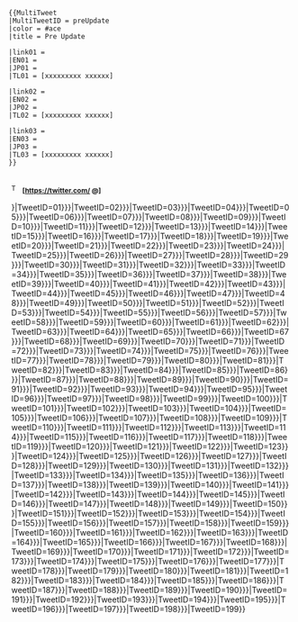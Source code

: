 <noinclude>
<pre>
{{MultiTweet
|MultiTweetID = preUpdate
|color = #ace
|title = Pre Update

|link01 = 
|EN01 = 
|JP01 = 
|TL01 = [xxxxxxxxx xxxxxx]

|link02 = 
|EN02 = 
|JP02 = 
|TL02 = [xxxxxxxxx xxxxxx]

|link03 = 
|EN03 = 
|JP03 = 
|TL03 = [xxxxxxxxx xxxxxx]
}}</pre>
</noinclude><includeonly><div class="kcMultiTweet" style="width:100%; margin:0px 0px 10px 0px; border-radius:10px; background:{{{color|#def}}};">
<div class="kcMultiTweet-Padding" style="padding:5px 5px 1px 5px;">
<div class="kcMultiTweet-Title" style="margin:0px 0px 7px 0px; font-size:12px;">
[[File:Twitter_logo_blue.png|16px]] '''[https://twitter.com/{{{user|KanColle_STAFF}}} @{{{user|KanColle_STAFF}}}]'''
<span style="float:right; font-size:12px; font-weight:bold; margin:0px 10px 0px 0px; color:#00f;">{{{title|}}}</span>
</div>
{{MultiTweet/SingleTweet|link={{{link01|}}}|EN={{{EN01|}}}|JP={{{JP01|}}}|tl={{{TL01|{{{TL|}}}}}}|TweetID={{{MultiTweetID|mt}}}01}}{{MultiTweet/SingleTweet|link={{{link02|}}}|EN={{{EN02|}}}|JP={{{JP02|}}}|tl={{{TL02|{{{TL|}}}}}}|TweetID={{{MultiTweetID|mt}}}02}}{{MultiTweet/SingleTweet|link={{{link03|}}}|EN={{{EN03|}}}|JP={{{JP03|}}}|tl={{{TL03|{{{TL|}}}}}}|TweetID={{{MultiTweetID|mt}}}03}}{{MultiTweet/SingleTweet|link={{{link04|}}}|EN={{{EN04|}}}|JP={{{JP04|}}}|tl={{{TL04|{{{TL|}}}}}}|TweetID={{{MultiTweetID|mt}}}04}}{{MultiTweet/SingleTweet|link={{{link05|}}}|EN={{{EN05|}}}|JP={{{JP05|}}}|tl={{{TL05|{{{TL|}}}}}}|TweetID={{{MultiTweetID|mt}}}05}}{{MultiTweet/SingleTweet|link={{{link06|}}}|EN={{{EN06|}}}|JP={{{JP06|}}}|tl={{{TL06|{{{TL|}}}}}}|TweetID={{{MultiTweetID|mt}}}06}}{{MultiTweet/SingleTweet|link={{{link07|}}}|EN={{{EN07|}}}|JP={{{JP07|}}}|tl={{{TL07|{{{TL|}}}}}}|TweetID={{{MultiTweetID|mt}}}07}}{{MultiTweet/SingleTweet|link={{{link08|}}}|EN={{{EN08|}}}|JP={{{JP08|}}}|tl={{{TL08|{{{TL|}}}}}}|TweetID={{{MultiTweetID|mt}}}08}}{{MultiTweet/SingleTweet|link={{{link09|}}}|EN={{{EN09|}}}|JP={{{JP09|}}}|tl={{{TL09|{{{TL|}}}}}}|TweetID={{{MultiTweetID|mt}}}09}}{{MultiTweet/SingleTweet|link={{{link10|}}}|EN={{{EN10|}}}|JP={{{JP10|}}}|tl={{{TL10|{{{TL|}}}}}}|TweetID={{{MultiTweetID|mt}}}10}}{{MultiTweet/SingleTweet|link={{{link11|}}}|EN={{{EN11|}}}|JP={{{JP11|}}}|tl={{{TL11|{{{TL|}}}}}}|TweetID={{{MultiTweetID|mt}}}11}}{{MultiTweet/SingleTweet|link={{{link12|}}}|EN={{{EN12|}}}|JP={{{JP12|}}}|tl={{{TL12|{{{TL|}}}}}}|TweetID={{{MultiTweetID|mt}}}12}}{{MultiTweet/SingleTweet|link={{{link13|}}}|EN={{{EN13|}}}|JP={{{JP13|}}}|tl={{{TL13|{{{TL|}}}}}}|TweetID={{{MultiTweetID|mt}}}13}}{{MultiTweet/SingleTweet|link={{{link14|}}}|EN={{{EN14|}}}|JP={{{JP14|}}}|tl={{{TL14|{{{TL|}}}}}}|TweetID={{{MultiTweetID|mt}}}14}}{{MultiTweet/SingleTweet|link={{{link15|}}}|EN={{{EN15|}}}|JP={{{JP15|}}}|tl={{{TL15|{{{TL|}}}}}}|TweetID={{{MultiTweetID|mt}}}15}}{{MultiTweet/SingleTweet|link={{{link16|}}}|EN={{{EN16|}}}|JP={{{JP16|}}}|tl={{{TL16|{{{TL|}}}}}}|TweetID={{{MultiTweetID|mt}}}16}}{{MultiTweet/SingleTweet|link={{{link17|}}}|EN={{{EN17|}}}|JP={{{JP17|}}}|tl={{{TL17|{{{TL|}}}}}}|TweetID={{{MultiTweetID|mt}}}17}}{{MultiTweet/SingleTweet|link={{{link18|}}}|EN={{{EN18|}}}|JP={{{JP18|}}}|tl={{{TL18|{{{TL|}}}}}}|TweetID={{{MultiTweetID|mt}}}18}}{{MultiTweet/SingleTweet|link={{{link19|}}}|EN={{{EN19|}}}|JP={{{JP19|}}}|tl={{{TL19|{{{TL|}}}}}}|TweetID={{{MultiTweetID|mt}}}19}}{{MultiTweet/SingleTweet|link={{{link20|}}}|EN={{{EN20|}}}|JP={{{JP20|}}}|tl={{{TL20|{{{TL|}}}}}}|TweetID={{{MultiTweetID|mt}}}20}}{{MultiTweet/SingleTweet|link={{{link21|}}}|EN={{{EN21|}}}|JP={{{JP21|}}}|tl={{{TL21|{{{TL|}}}}}}|TweetID={{{MultiTweetID|mt}}}21}}{{MultiTweet/SingleTweet|link={{{link22|}}}|EN={{{EN22|}}}|JP={{{JP22|}}}|tl={{{TL22|{{{TL|}}}}}}|TweetID={{{MultiTweetID|mt}}}22}}{{MultiTweet/SingleTweet|link={{{link23|}}}|EN={{{EN23|}}}|JP={{{JP23|}}}|tl={{{TL23|{{{TL|}}}}}}|TweetID={{{MultiTweetID|mt}}}23}}{{MultiTweet/SingleTweet|link={{{link24|}}}|EN={{{EN24|}}}|JP={{{JP24|}}}|tl={{{TL24|{{{TL|}}}}}}|TweetID={{{MultiTweetID|mt}}}24}}{{MultiTweet/SingleTweet|link={{{link25|}}}|EN={{{EN25|}}}|JP={{{JP25|}}}|tl={{{TL25|{{{TL|}}}}}}|TweetID={{{MultiTweetID|mt}}}25}}{{MultiTweet/SingleTweet|link={{{link26|}}}|EN={{{EN26|}}}|JP={{{JP26|}}}|tl={{{TL26|{{{TL|}}}}}}|TweetID={{{MultiTweetID|mt}}}26}}{{MultiTweet/SingleTweet|link={{{link27|}}}|EN={{{EN27|}}}|JP={{{JP27|}}}|tl={{{TL27|{{{TL|}}}}}}|TweetID={{{MultiTweetID|mt}}}27}}{{MultiTweet/SingleTweet|link={{{link28|}}}|EN={{{EN28|}}}|JP={{{JP28|}}}|tl={{{TL28|{{{TL|}}}}}}|TweetID={{{MultiTweetID|mt}}}28}}{{MultiTweet/SingleTweet|link={{{link29|}}}|EN={{{EN29|}}}|JP={{{JP29|}}}|tl={{{TL29|{{{TL|}}}}}}|TweetID={{{MultiTweetID|mt}}}29}}{{MultiTweet/SingleTweet|link={{{link30|}}}|EN={{{EN30|}}}|JP={{{JP30|}}}|tl={{{TL30|{{{TL|}}}}}}|TweetID={{{MultiTweetID|mt}}}30}}{{MultiTweet/SingleTweet|link={{{link31|}}}|EN={{{EN31|}}}|JP={{{JP31|}}}|tl={{{TL31|{{{TL|}}}}}}|TweetID={{{MultiTweetID|mt}}}31}}{{MultiTweet/SingleTweet|link={{{link32|}}}|EN={{{EN32|}}}|JP={{{JP32|}}}|tl={{{TL32|{{{TL|}}}}}}|TweetID={{{MultiTweetID|mt}}}32}}{{MultiTweet/SingleTweet|link={{{link33|}}}|EN={{{EN33|}}}|JP={{{JP33|}}}|tl={{{TL33|{{{TL|}}}}}}|TweetID={{{MultiTweetID|mt}}}33}}{{MultiTweet/SingleTweet|link={{{link34|}}}|EN={{{EN34|}}}|JP={{{JP34|}}}|tl={{{TL34|{{{TL|}}}}}}|TweetID={{{MultiTweetID|mt}}}34}}{{MultiTweet/SingleTweet|link={{{link35|}}}|EN={{{EN35|}}}|JP={{{JP35|}}}|tl={{{TL35|{{{TL|}}}}}}|TweetID={{{MultiTweetID|mt}}}35}}{{MultiTweet/SingleTweet|link={{{link36|}}}|EN={{{EN36|}}}|JP={{{JP36|}}}|tl={{{TL36|{{{TL|}}}}}}|TweetID={{{MultiTweetID|mt}}}36}}{{MultiTweet/SingleTweet|link={{{link37|}}}|EN={{{EN37|}}}|JP={{{JP37|}}}|tl={{{TL37|{{{TL|}}}}}}|TweetID={{{MultiTweetID|mt}}}37}}{{MultiTweet/SingleTweet|link={{{link38|}}}|EN={{{EN38|}}}|JP={{{JP38|}}}|tl={{{TL38|{{{TL|}}}}}}|TweetID={{{MultiTweetID|mt}}}38}}{{MultiTweet/SingleTweet|link={{{link39|}}}|EN={{{EN39|}}}|JP={{{JP39|}}}|tl={{{TL39|{{{TL|}}}}}}|TweetID={{{MultiTweetID|mt}}}39}}{{MultiTweet/SingleTweet|link={{{link40|}}}|EN={{{EN40|}}}|JP={{{JP40|}}}|tl={{{TL40|{{{TL|}}}}}}|TweetID={{{MultiTweetID|mt}}}40}}{{MultiTweet/SingleTweet|link={{{link41|}}}|EN={{{EN41|}}}|JP={{{JP41|}}}|tl={{{TL41|{{{TL|}}}}}}|TweetID={{{MultiTweetID|mt}}}41}}{{MultiTweet/SingleTweet|link={{{link42|}}}|EN={{{EN42|}}}|JP={{{JP42|}}}|tl={{{TL42|{{{TL|}}}}}}|TweetID={{{MultiTweetID|mt}}}42}}{{MultiTweet/SingleTweet|link={{{link43|}}}|EN={{{EN43|}}}|JP={{{JP43|}}}|tl={{{TL43|{{{TL|}}}}}}|TweetID={{{MultiTweetID|mt}}}43}}{{MultiTweet/SingleTweet|link={{{link44|}}}|EN={{{EN44|}}}|JP={{{JP44|}}}|tl={{{TL44|{{{TL|}}}}}}|TweetID={{{MultiTweetID|mt}}}44}}{{MultiTweet/SingleTweet|link={{{link45|}}}|EN={{{EN45|}}}|JP={{{JP45|}}}|tl={{{TL45|{{{TL|}}}}}}|TweetID={{{MultiTweetID|mt}}}45}}{{MultiTweet/SingleTweet|link={{{link46|}}}|EN={{{EN46|}}}|JP={{{JP46|}}}|tl={{{TL46|{{{TL|}}}}}}|TweetID={{{MultiTweetID|mt}}}46}}{{MultiTweet/SingleTweet|link={{{link47|}}}|EN={{{EN47|}}}|JP={{{JP47|}}}|tl={{{TL47|{{{TL|}}}}}}|TweetID={{{MultiTweetID|mt}}}47}}{{MultiTweet/SingleTweet|link={{{link48|}}}|EN={{{EN48|}}}|JP={{{JP48|}}}|tl={{{TL48|{{{TL|}}}}}}|TweetID={{{MultiTweetID|mt}}}48}}{{MultiTweet/SingleTweet|link={{{link49|}}}|EN={{{EN49|}}}|JP={{{JP49|}}}|tl={{{TL49|{{{TL|}}}}}}|TweetID={{{MultiTweetID|mt}}}49}}{{MultiTweet/SingleTweet|link={{{link50|}}}|EN={{{EN50|}}}|JP={{{JP50|}}}|tl={{{TL50|{{{TL|}}}}}}|TweetID={{{MultiTweetID|mt}}}50}}{{MultiTweet/SingleTweet|link={{{link51|}}}|EN={{{EN51|}}}|JP={{{JP51|}}}|tl={{{TL51|{{{TL|}}}}}}|TweetID={{{MultiTweetID|mt}}}51}}{{MultiTweet/SingleTweet|link={{{link52|}}}|EN={{{EN52|}}}|JP={{{JP52|}}}|tl={{{TL52|{{{TL|}}}}}}|TweetID={{{MultiTweetID|mt}}}52}}{{MultiTweet/SingleTweet|link={{{link53|}}}|EN={{{EN53|}}}|JP={{{JP53|}}}|tl={{{TL53|{{{TL|}}}}}}|TweetID={{{MultiTweetID|mt}}}53}}{{MultiTweet/SingleTweet|link={{{link54|}}}|EN={{{EN54|}}}|JP={{{JP54|}}}|tl={{{TL54|{{{TL|}}}}}}|TweetID={{{MultiTweetID|mt}}}54}}{{MultiTweet/SingleTweet|link={{{link55|}}}|EN={{{EN55|}}}|JP={{{JP55|}}}|tl={{{TL55|{{{TL|}}}}}}|TweetID={{{MultiTweetID|mt}}}55}}{{MultiTweet/SingleTweet|link={{{link56|}}}|EN={{{EN56|}}}|JP={{{JP56|}}}|tl={{{TL56|{{{TL|}}}}}}|TweetID={{{MultiTweetID|mt}}}56}}{{MultiTweet/SingleTweet|link={{{link57|}}}|EN={{{EN57|}}}|JP={{{JP57|}}}|tl={{{TL57|{{{TL|}}}}}}|TweetID={{{MultiTweetID|mt}}}57}}{{MultiTweet/SingleTweet|link={{{link58|}}}|EN={{{EN58|}}}|JP={{{JP58|}}}|tl={{{TL58|{{{TL|}}}}}}|TweetID={{{MultiTweetID|mt}}}58}}{{MultiTweet/SingleTweet|link={{{link59|}}}|EN={{{EN59|}}}|JP={{{JP59|}}}|tl={{{TL59|{{{TL|}}}}}}|TweetID={{{MultiTweetID|mt}}}59}}{{MultiTweet/SingleTweet|link={{{link60|}}}|EN={{{EN60|}}}|JP={{{JP60|}}}|tl={{{TL60|{{{TL|}}}}}}|TweetID={{{MultiTweetID|mt}}}60}}{{MultiTweet/SingleTweet|link={{{link61|}}}|EN={{{EN61|}}}|JP={{{JP61|}}}|tl={{{TL61|{{{TL|}}}}}}|TweetID={{{MultiTweetID|mt}}}61}}{{MultiTweet/SingleTweet|link={{{link62|}}}|EN={{{EN62|}}}|JP={{{JP62|}}}|tl={{{TL62|{{{TL|}}}}}}|TweetID={{{MultiTweetID|mt}}}62}}{{MultiTweet/SingleTweet|link={{{link63|}}}|EN={{{EN63|}}}|JP={{{JP63|}}}|tl={{{TL63|{{{TL|}}}}}}|TweetID={{{MultiTweetID|mt}}}63}}{{MultiTweet/SingleTweet|link={{{link64|}}}|EN={{{EN64|}}}|JP={{{JP64|}}}|tl={{{TL64|{{{TL|}}}}}}|TweetID={{{MultiTweetID|mt}}}64}}{{MultiTweet/SingleTweet|link={{{link65|}}}|EN={{{EN65|}}}|JP={{{JP65|}}}|tl={{{TL65|{{{TL|}}}}}}|TweetID={{{MultiTweetID|mt}}}65}}{{MultiTweet/SingleTweet|link={{{link66|}}}|EN={{{EN66|}}}|JP={{{JP66|}}}|tl={{{TL66|{{{TL|}}}}}}|TweetID={{{MultiTweetID|mt}}}66}}{{MultiTweet/SingleTweet|link={{{link67|}}}|EN={{{EN67|}}}|JP={{{JP67|}}}|tl={{{TL67|{{{TL|}}}}}}|TweetID={{{MultiTweetID|mt}}}67}}{{MultiTweet/SingleTweet|link={{{link68|}}}|EN={{{EN68|}}}|JP={{{JP68|}}}|tl={{{TL68|{{{TL|}}}}}}|TweetID={{{MultiTweetID|mt}}}68}}{{MultiTweet/SingleTweet|link={{{link69|}}}|EN={{{EN69|}}}|JP={{{JP69|}}}|tl={{{TL69|{{{TL|}}}}}}|TweetID={{{MultiTweetID|mt}}}69}}{{MultiTweet/SingleTweet|link={{{link70|}}}|EN={{{EN70|}}}|JP={{{JP70|}}}|tl={{{TL70|{{{TL|}}}}}}|TweetID={{{MultiTweetID|mt}}}70}}{{MultiTweet/SingleTweet|link={{{link71|}}}|EN={{{EN71|}}}|JP={{{JP71|}}}|tl={{{TL71|{{{TL|}}}}}}|TweetID={{{MultiTweetID|mt}}}71}}{{MultiTweet/SingleTweet|link={{{link72|}}}|EN={{{EN72|}}}|JP={{{JP72|}}}|tl={{{TL72|{{{TL|}}}}}}|TweetID={{{MultiTweetID|mt}}}72}}{{MultiTweet/SingleTweet|link={{{link73|}}}|EN={{{EN73|}}}|JP={{{JP73|}}}|tl={{{TL73|{{{TL|}}}}}}|TweetID={{{MultiTweetID|mt}}}73}}{{MultiTweet/SingleTweet|link={{{link74|}}}|EN={{{EN74|}}}|JP={{{JP74|}}}|tl={{{TL74|{{{TL|}}}}}}|TweetID={{{MultiTweetID|mt}}}74}}{{MultiTweet/SingleTweet|link={{{link75|}}}|EN={{{EN75|}}}|JP={{{JP75|}}}|tl={{{TL75|{{{TL|}}}}}}|TweetID={{{MultiTweetID|mt}}}75}}{{MultiTweet/SingleTweet|link={{{link76|}}}|EN={{{EN76|}}}|JP={{{JP76|}}}|tl={{{TL76|{{{TL|}}}}}}|TweetID={{{MultiTweetID|mt}}}76}}{{MultiTweet/SingleTweet|link={{{link77|}}}|EN={{{EN77|}}}|JP={{{JP77|}}}|tl={{{TL77|{{{TL|}}}}}}|TweetID={{{MultiTweetID|mt}}}77}}{{MultiTweet/SingleTweet|link={{{link78|}}}|EN={{{EN78|}}}|JP={{{JP78|}}}|tl={{{TL78|{{{TL|}}}}}}|TweetID={{{MultiTweetID|mt}}}78}}{{MultiTweet/SingleTweet|link={{{link79|}}}|EN={{{EN79|}}}|JP={{{JP79|}}}|tl={{{TL79|{{{TL|}}}}}}|TweetID={{{MultiTweetID|mt}}}79}}{{MultiTweet/SingleTweet|link={{{link80|}}}|EN={{{EN80|}}}|JP={{{JP80|}}}|tl={{{TL80|{{{TL|}}}}}}|TweetID={{{MultiTweetID|mt}}}80}}{{MultiTweet/SingleTweet|link={{{link81|}}}|EN={{{EN81|}}}|JP={{{JP81|}}}|tl={{{TL81|{{{TL|}}}}}}|TweetID={{{MultiTweetID|mt}}}81}}{{MultiTweet/SingleTweet|link={{{link82|}}}|EN={{{EN82|}}}|JP={{{JP82|}}}|tl={{{TL82|{{{TL|}}}}}}|TweetID={{{MultiTweetID|mt}}}82}}{{MultiTweet/SingleTweet|link={{{link83|}}}|EN={{{EN83|}}}|JP={{{JP83|}}}|tl={{{TL83|{{{TL|}}}}}}|TweetID={{{MultiTweetID|mt}}}83}}{{MultiTweet/SingleTweet|link={{{link84|}}}|EN={{{EN84|}}}|JP={{{JP84|}}}|tl={{{TL84|{{{TL|}}}}}}|TweetID={{{MultiTweetID|mt}}}84}}{{MultiTweet/SingleTweet|link={{{link85|}}}|EN={{{EN85|}}}|JP={{{JP85|}}}|tl={{{TL85|{{{TL|}}}}}}|TweetID={{{MultiTweetID|mt}}}85}}{{MultiTweet/SingleTweet|link={{{link86|}}}|EN={{{EN86|}}}|JP={{{JP86|}}}|tl={{{TL86|{{{TL|}}}}}}|TweetID={{{MultiTweetID|mt}}}86}}{{MultiTweet/SingleTweet|link={{{link87|}}}|EN={{{EN87|}}}|JP={{{JP87|}}}|tl={{{TL87|{{{TL|}}}}}}|TweetID={{{MultiTweetID|mt}}}87}}{{MultiTweet/SingleTweet|link={{{link88|}}}|EN={{{EN88|}}}|JP={{{JP88|}}}|tl={{{TL88|{{{TL|}}}}}}|TweetID={{{MultiTweetID|mt}}}88}}{{MultiTweet/SingleTweet|link={{{link89|}}}|EN={{{EN89|}}}|JP={{{JP89|}}}|tl={{{TL89|{{{TL|}}}}}}|TweetID={{{MultiTweetID|mt}}}89}}{{MultiTweet/SingleTweet|link={{{link90|}}}|EN={{{EN90|}}}|JP={{{JP90|}}}|tl={{{TL90|{{{TL|}}}}}}|TweetID={{{MultiTweetID|mt}}}90}}{{MultiTweet/SingleTweet|link={{{link91|}}}|EN={{{EN91|}}}|JP={{{JP91|}}}|tl={{{TL91|{{{TL|}}}}}}|TweetID={{{MultiTweetID|mt}}}91}}{{MultiTweet/SingleTweet|link={{{link92|}}}|EN={{{EN92|}}}|JP={{{JP92|}}}|tl={{{TL92|{{{TL|}}}}}}|TweetID={{{MultiTweetID|mt}}}92}}{{MultiTweet/SingleTweet|link={{{link93|}}}|EN={{{EN93|}}}|JP={{{JP93|}}}|tl={{{TL93|{{{TL|}}}}}}|TweetID={{{MultiTweetID|mt}}}93}}{{MultiTweet/SingleTweet|link={{{link94|}}}|EN={{{EN94|}}}|JP={{{JP94|}}}|tl={{{TL94|{{{TL|}}}}}}|TweetID={{{MultiTweetID|mt}}}94}}{{MultiTweet/SingleTweet|link={{{link95|}}}|EN={{{EN95|}}}|JP={{{JP95|}}}|tl={{{TL95|{{{TL|}}}}}}|TweetID={{{MultiTweetID|mt}}}95}}{{MultiTweet/SingleTweet|link={{{link96|}}}|EN={{{EN96|}}}|JP={{{JP96|}}}|tl={{{TL96|{{{TL|}}}}}}|TweetID={{{MultiTweetID|mt}}}96}}{{MultiTweet/SingleTweet|link={{{link97|}}}|EN={{{EN97|}}}|JP={{{JP97|}}}|tl={{{TL97|{{{TL|}}}}}}|TweetID={{{MultiTweetID|mt}}}97}}{{MultiTweet/SingleTweet|link={{{link98|}}}|EN={{{EN98|}}}|JP={{{JP98|}}}|tl={{{TL98|{{{TL|}}}}}}|TweetID={{{MultiTweetID|mt}}}98}}{{MultiTweet/SingleTweet|link={{{link99|}}}|EN={{{EN99|}}}|JP={{{JP99|}}}|tl={{{TL99|{{{TL|}}}}}}|TweetID={{{MultiTweetID|mt}}}99}}{{MultiTweet/SingleTweet|link={{{link100|}}}|EN={{{EN100|}}}|JP={{{JP100|}}}|tl={{{TL100|{{{TL|}}}}}}|TweetID={{{MultiTweetID|mt}}}100}}{{MultiTweet/SingleTweet|link={{{link101|}}}|EN={{{EN101|}}}|JP={{{JP101|}}}|tl={{{TL101|{{{TL|}}}}}}|TweetID={{{MultiTweetID|mt}}}101}}{{MultiTweet/SingleTweet|link={{{link102|}}}|EN={{{EN102|}}}|JP={{{JP102|}}}|tl={{{TL102|{{{TL|}}}}}}|TweetID={{{MultiTweetID|mt}}}102}}{{MultiTweet/SingleTweet|link={{{link103|}}}|EN={{{EN103|}}}|JP={{{JP103|}}}|tl={{{TL103|{{{TL|}}}}}}|TweetID={{{MultiTweetID|mt}}}103}}{{MultiTweet/SingleTweet|link={{{link104|}}}|EN={{{EN104|}}}|JP={{{JP104|}}}|tl={{{TL104|{{{TL|}}}}}}|TweetID={{{MultiTweetID|mt}}}104}}{{MultiTweet/SingleTweet|link={{{link105|}}}|EN={{{EN105|}}}|JP={{{JP105|}}}|tl={{{TL105|{{{TL|}}}}}}|TweetID={{{MultiTweetID|mt}}}105}}{{MultiTweet/SingleTweet|link={{{link106|}}}|EN={{{EN106|}}}|JP={{{JP106|}}}|tl={{{TL106|{{{TL|}}}}}}|TweetID={{{MultiTweetID|mt}}}106}}{{MultiTweet/SingleTweet|link={{{link107|}}}|EN={{{EN107|}}}|JP={{{JP107|}}}|tl={{{TL107|{{{TL|}}}}}}|TweetID={{{MultiTweetID|mt}}}107}}{{MultiTweet/SingleTweet|link={{{link108|}}}|EN={{{EN108|}}}|JP={{{JP108|}}}|tl={{{TL108|{{{TL|}}}}}}|TweetID={{{MultiTweetID|mt}}}108}}{{MultiTweet/SingleTweet|link={{{link109|}}}|EN={{{EN109|}}}|JP={{{JP109|}}}|tl={{{TL109|{{{TL|}}}}}}|TweetID={{{MultiTweetID|mt}}}109}}{{MultiTweet/SingleTweet|link={{{link110|}}}|EN={{{EN110|}}}|JP={{{JP110|}}}|tl={{{TL110|{{{TL|}}}}}}|TweetID={{{MultiTweetID|mt}}}110}}{{MultiTweet/SingleTweet|link={{{link111|}}}|EN={{{EN111|}}}|JP={{{JP111|}}}|tl={{{TL111|{{{TL|}}}}}}|TweetID={{{MultiTweetID|mt}}}111}}{{MultiTweet/SingleTweet|link={{{link112|}}}|EN={{{EN112|}}}|JP={{{JP112|}}}|tl={{{TL112|{{{TL|}}}}}}|TweetID={{{MultiTweetID|mt}}}112}}{{MultiTweet/SingleTweet|link={{{link113|}}}|EN={{{EN113|}}}|JP={{{JP113|}}}|tl={{{TL113|{{{TL|}}}}}}|TweetID={{{MultiTweetID|mt}}}113}}{{MultiTweet/SingleTweet|link={{{link114|}}}|EN={{{EN114|}}}|JP={{{JP114|}}}|tl={{{TL114|{{{TL|}}}}}}|TweetID={{{MultiTweetID|mt}}}114}}{{MultiTweet/SingleTweet|link={{{link115|}}}|EN={{{EN115|}}}|JP={{{JP115|}}}|tl={{{TL115|{{{TL|}}}}}}|TweetID={{{MultiTweetID|mt}}}115}}{{MultiTweet/SingleTweet|link={{{link116|}}}|EN={{{EN116|}}}|JP={{{JP116|}}}|tl={{{TL116|{{{TL|}}}}}}|TweetID={{{MultiTweetID|mt}}}116}}{{MultiTweet/SingleTweet|link={{{link117|}}}|EN={{{EN117|}}}|JP={{{JP117|}}}|tl={{{TL117|{{{TL|}}}}}}|TweetID={{{MultiTweetID|mt}}}117}}{{MultiTweet/SingleTweet|link={{{link118|}}}|EN={{{EN118|}}}|JP={{{JP118|}}}|tl={{{TL118|{{{TL|}}}}}}|TweetID={{{MultiTweetID|mt}}}118}}{{MultiTweet/SingleTweet|link={{{link119|}}}|EN={{{EN119|}}}|JP={{{JP119|}}}|tl={{{TL119|{{{TL|}}}}}}|TweetID={{{MultiTweetID|mt}}}119}}{{MultiTweet/SingleTweet|link={{{link120|}}}|EN={{{EN120|}}}|JP={{{JP120|}}}|tl={{{TL120|{{{TL|}}}}}}|TweetID={{{MultiTweetID|mt}}}120}}{{MultiTweet/SingleTweet|link={{{link121|}}}|EN={{{EN121|}}}|JP={{{JP121|}}}|tl={{{TL121|{{{TL|}}}}}}|TweetID={{{MultiTweetID|mt}}}121}}{{MultiTweet/SingleTweet|link={{{link122|}}}|EN={{{EN122|}}}|JP={{{JP122|}}}|tl={{{TL122|{{{TL|}}}}}}|TweetID={{{MultiTweetID|mt}}}122}}{{MultiTweet/SingleTweet|link={{{link123|}}}|EN={{{EN123|}}}|JP={{{JP123|}}}|tl={{{TL123|{{{TL|}}}}}}|TweetID={{{MultiTweetID|mt}}}123}}{{MultiTweet/SingleTweet|link={{{link124|}}}|EN={{{EN124|}}}|JP={{{JP124|}}}|tl={{{TL124|{{{TL|}}}}}}|TweetID={{{MultiTweetID|mt}}}124}}{{MultiTweet/SingleTweet|link={{{link125|}}}|EN={{{EN125|}}}|JP={{{JP125|}}}|tl={{{TL125|{{{TL|}}}}}}|TweetID={{{MultiTweetID|mt}}}125}}{{MultiTweet/SingleTweet|link={{{link126|}}}|EN={{{EN126|}}}|JP={{{JP126|}}}|tl={{{TL126|{{{TL|}}}}}}|TweetID={{{MultiTweetID|mt}}}126}}{{MultiTweet/SingleTweet|link={{{link127|}}}|EN={{{EN127|}}}|JP={{{JP127|}}}|tl={{{TL127|{{{TL|}}}}}}|TweetID={{{MultiTweetID|mt}}}127}}{{MultiTweet/SingleTweet|link={{{link128|}}}|EN={{{EN128|}}}|JP={{{JP128|}}}|tl={{{TL128|{{{TL|}}}}}}|TweetID={{{MultiTweetID|mt}}}128}}{{MultiTweet/SingleTweet|link={{{link129|}}}|EN={{{EN129|}}}|JP={{{JP129|}}}|tl={{{TL129|{{{TL|}}}}}}|TweetID={{{MultiTweetID|mt}}}129}}{{MultiTweet/SingleTweet|link={{{link130|}}}|EN={{{EN130|}}}|JP={{{JP130|}}}|tl={{{TL130|{{{TL|}}}}}}|TweetID={{{MultiTweetID|mt}}}130}}{{MultiTweet/SingleTweet|link={{{link131|}}}|EN={{{EN131|}}}|JP={{{JP131|}}}|tl={{{TL131|{{{TL|}}}}}}|TweetID={{{MultiTweetID|mt}}}131}}{{MultiTweet/SingleTweet|link={{{link132|}}}|EN={{{EN132|}}}|JP={{{JP132|}}}|tl={{{TL132|{{{TL|}}}}}}|TweetID={{{MultiTweetID|mt}}}132}}{{MultiTweet/SingleTweet|link={{{link133|}}}|EN={{{EN133|}}}|JP={{{JP133|}}}|tl={{{TL133|{{{TL|}}}}}}|TweetID={{{MultiTweetID|mt}}}133}}{{MultiTweet/SingleTweet|link={{{link134|}}}|EN={{{EN134|}}}|JP={{{JP134|}}}|tl={{{TL134|{{{TL|}}}}}}|TweetID={{{MultiTweetID|mt}}}134}}{{MultiTweet/SingleTweet|link={{{link135|}}}|EN={{{EN135|}}}|JP={{{JP135|}}}|tl={{{TL135|{{{TL|}}}}}}|TweetID={{{MultiTweetID|mt}}}135}}{{MultiTweet/SingleTweet|link={{{link136|}}}|EN={{{EN136|}}}|JP={{{JP136|}}}|tl={{{TL136|{{{TL|}}}}}}|TweetID={{{MultiTweetID|mt}}}136}}{{MultiTweet/SingleTweet|link={{{link137|}}}|EN={{{EN137|}}}|JP={{{JP137|}}}|tl={{{TL137|{{{TL|}}}}}}|TweetID={{{MultiTweetID|mt}}}137}}{{MultiTweet/SingleTweet|link={{{link138|}}}|EN={{{EN138|}}}|JP={{{JP138|}}}|tl={{{TL138|{{{TL|}}}}}}|TweetID={{{MultiTweetID|mt}}}138}}{{MultiTweet/SingleTweet|link={{{link139|}}}|EN={{{EN139|}}}|JP={{{JP139|}}}|tl={{{TL139|{{{TL|}}}}}}|TweetID={{{MultiTweetID|mt}}}139}}{{MultiTweet/SingleTweet|link={{{link140|}}}|EN={{{EN140|}}}|JP={{{JP140|}}}|tl={{{TL140|{{{TL|}}}}}}|TweetID={{{MultiTweetID|mt}}}140}}{{MultiTweet/SingleTweet|link={{{link141|}}}|EN={{{EN141|}}}|JP={{{JP141|}}}|tl={{{TL141|{{{TL|}}}}}}|TweetID={{{MultiTweetID|mt}}}141}}{{MultiTweet/SingleTweet|link={{{link142|}}}|EN={{{EN142|}}}|JP={{{JP142|}}}|tl={{{TL142|{{{TL|}}}}}}|TweetID={{{MultiTweetID|mt}}}142}}{{MultiTweet/SingleTweet|link={{{link143|}}}|EN={{{EN143|}}}|JP={{{JP143|}}}|tl={{{TL143|{{{TL|}}}}}}|TweetID={{{MultiTweetID|mt}}}143}}{{MultiTweet/SingleTweet|link={{{link144|}}}|EN={{{EN144|}}}|JP={{{JP144|}}}|tl={{{TL144|{{{TL|}}}}}}|TweetID={{{MultiTweetID|mt}}}144}}{{MultiTweet/SingleTweet|link={{{link145|}}}|EN={{{EN145|}}}|JP={{{JP145|}}}|tl={{{TL145|{{{TL|}}}}}}|TweetID={{{MultiTweetID|mt}}}145}}{{MultiTweet/SingleTweet|link={{{link146|}}}|EN={{{EN146|}}}|JP={{{JP146|}}}|tl={{{TL146|{{{TL|}}}}}}|TweetID={{{MultiTweetID|mt}}}146}}{{MultiTweet/SingleTweet|link={{{link147|}}}|EN={{{EN147|}}}|JP={{{JP147|}}}|tl={{{TL147|{{{TL|}}}}}}|TweetID={{{MultiTweetID|mt}}}147}}{{MultiTweet/SingleTweet|link={{{link148|}}}|EN={{{EN148|}}}|JP={{{JP148|}}}|tl={{{TL148|{{{TL|}}}}}}|TweetID={{{MultiTweetID|mt}}}148}}{{MultiTweet/SingleTweet|link={{{link149|}}}|EN={{{EN149|}}}|JP={{{JP149|}}}|tl={{{TL149|{{{TL|}}}}}}|TweetID={{{MultiTweetID|mt}}}149}}{{MultiTweet/SingleTweet|link={{{link150|}}}|EN={{{EN150|}}}|JP={{{JP150|}}}|tl={{{TL150|{{{TL|}}}}}}|TweetID={{{MultiTweetID|mt}}}150}}{{MultiTweet/SingleTweet|link={{{link151|}}}|EN={{{EN151|}}}|JP={{{JP151|}}}|tl={{{TL151|{{{TL|}}}}}}|TweetID={{{MultiTweetID|mt}}}151}}{{MultiTweet/SingleTweet|link={{{link152|}}}|EN={{{EN152|}}}|JP={{{JP152|}}}|tl={{{TL152|{{{TL|}}}}}}|TweetID={{{MultiTweetID|mt}}}152}}{{MultiTweet/SingleTweet|link={{{link153|}}}|EN={{{EN153|}}}|JP={{{JP153|}}}|tl={{{TL153|{{{TL|}}}}}}|TweetID={{{MultiTweetID|mt}}}153}}{{MultiTweet/SingleTweet|link={{{link154|}}}|EN={{{EN154|}}}|JP={{{JP154|}}}|tl={{{TL154|{{{TL|}}}}}}|TweetID={{{MultiTweetID|mt}}}154}}{{MultiTweet/SingleTweet|link={{{link155|}}}|EN={{{EN155|}}}|JP={{{JP155|}}}|tl={{{TL155|{{{TL|}}}}}}|TweetID={{{MultiTweetID|mt}}}155}}{{MultiTweet/SingleTweet|link={{{link156|}}}|EN={{{EN156|}}}|JP={{{JP156|}}}|tl={{{TL156|{{{TL|}}}}}}|TweetID={{{MultiTweetID|mt}}}156}}{{MultiTweet/SingleTweet|link={{{link157|}}}|EN={{{EN157|}}}|JP={{{JP157|}}}|tl={{{TL157|{{{TL|}}}}}}|TweetID={{{MultiTweetID|mt}}}157}}{{MultiTweet/SingleTweet|link={{{link158|}}}|EN={{{EN158|}}}|JP={{{JP158|}}}|tl={{{TL158|{{{TL|}}}}}}|TweetID={{{MultiTweetID|mt}}}158}}{{MultiTweet/SingleTweet|link={{{link159|}}}|EN={{{EN159|}}}|JP={{{JP159|}}}|tl={{{TL159|{{{TL|}}}}}}|TweetID={{{MultiTweetID|mt}}}159}}{{MultiTweet/SingleTweet|link={{{link160|}}}|EN={{{EN160|}}}|JP={{{JP160|}}}|tl={{{TL160|{{{TL|}}}}}}|TweetID={{{MultiTweetID|mt}}}160}}{{MultiTweet/SingleTweet|link={{{link161|}}}|EN={{{EN161|}}}|JP={{{JP161|}}}|tl={{{TL161|{{{TL|}}}}}}|TweetID={{{MultiTweetID|mt}}}161}}{{MultiTweet/SingleTweet|link={{{link162|}}}|EN={{{EN162|}}}|JP={{{JP162|}}}|tl={{{TL162|{{{TL|}}}}}}|TweetID={{{MultiTweetID|mt}}}162}}{{MultiTweet/SingleTweet|link={{{link163|}}}|EN={{{EN163|}}}|JP={{{JP163|}}}|tl={{{TL163|{{{TL|}}}}}}|TweetID={{{MultiTweetID|mt}}}163}}{{MultiTweet/SingleTweet|link={{{link164|}}}|EN={{{EN164|}}}|JP={{{JP164|}}}|tl={{{TL164|{{{TL|}}}}}}|TweetID={{{MultiTweetID|mt}}}164}}{{MultiTweet/SingleTweet|link={{{link165|}}}|EN={{{EN165|}}}|JP={{{JP165|}}}|tl={{{TL165|{{{TL|}}}}}}|TweetID={{{MultiTweetID|mt}}}165}}{{MultiTweet/SingleTweet|link={{{link166|}}}|EN={{{EN166|}}}|JP={{{JP166|}}}|tl={{{TL166|{{{TL|}}}}}}|TweetID={{{MultiTweetID|mt}}}166}}{{MultiTweet/SingleTweet|link={{{link167|}}}|EN={{{EN167|}}}|JP={{{JP167|}}}|tl={{{TL167|{{{TL|}}}}}}|TweetID={{{MultiTweetID|mt}}}167}}{{MultiTweet/SingleTweet|link={{{link168|}}}|EN={{{EN168|}}}|JP={{{JP168|}}}|tl={{{TL168|{{{TL|}}}}}}|TweetID={{{MultiTweetID|mt}}}168}}{{MultiTweet/SingleTweet|link={{{link169|}}}|EN={{{EN169|}}}|JP={{{JP169|}}}|tl={{{TL169|{{{TL|}}}}}}|TweetID={{{MultiTweetID|mt}}}169}}{{MultiTweet/SingleTweet|link={{{link170|}}}|EN={{{EN170|}}}|JP={{{JP170|}}}|tl={{{TL170|{{{TL|}}}}}}|TweetID={{{MultiTweetID|mt}}}170}}{{MultiTweet/SingleTweet|link={{{link171|}}}|EN={{{EN171|}}}|JP={{{JP171|}}}|tl={{{TL171|{{{TL|}}}}}}|TweetID={{{MultiTweetID|mt}}}171}}{{MultiTweet/SingleTweet|link={{{link172|}}}|EN={{{EN172|}}}|JP={{{JP172|}}}|tl={{{TL172|{{{TL|}}}}}}|TweetID={{{MultiTweetID|mt}}}172}}{{MultiTweet/SingleTweet|link={{{link173|}}}|EN={{{EN173|}}}|JP={{{JP173|}}}|tl={{{TL173|{{{TL|}}}}}}|TweetID={{{MultiTweetID|mt}}}173}}{{MultiTweet/SingleTweet|link={{{link174|}}}|EN={{{EN174|}}}|JP={{{JP174|}}}|tl={{{TL174|{{{TL|}}}}}}|TweetID={{{MultiTweetID|mt}}}174}}{{MultiTweet/SingleTweet|link={{{link175|}}}|EN={{{EN175|}}}|JP={{{JP175|}}}|tl={{{TL175|{{{TL|}}}}}}|TweetID={{{MultiTweetID|mt}}}175}}{{MultiTweet/SingleTweet|link={{{link176|}}}|EN={{{EN176|}}}|JP={{{JP176|}}}|tl={{{TL176|{{{TL|}}}}}}|TweetID={{{MultiTweetID|mt}}}176}}{{MultiTweet/SingleTweet|link={{{link177|}}}|EN={{{EN177|}}}|JP={{{JP177|}}}|tl={{{TL177|{{{TL|}}}}}}|TweetID={{{MultiTweetID|mt}}}177}}{{MultiTweet/SingleTweet|link={{{link178|}}}|EN={{{EN178|}}}|JP={{{JP178|}}}|tl={{{TL178|{{{TL|}}}}}}|TweetID={{{MultiTweetID|mt}}}178}}{{MultiTweet/SingleTweet|link={{{link179|}}}|EN={{{EN179|}}}|JP={{{JP179|}}}|tl={{{TL179|{{{TL|}}}}}}|TweetID={{{MultiTweetID|mt}}}179}}{{MultiTweet/SingleTweet|link={{{link180|}}}|EN={{{EN180|}}}|JP={{{JP180|}}}|tl={{{TL180|{{{TL|}}}}}}|TweetID={{{MultiTweetID|mt}}}180}}{{MultiTweet/SingleTweet|link={{{link181|}}}|EN={{{EN181|}}}|JP={{{JP181|}}}|tl={{{TL181|{{{TL|}}}}}}|TweetID={{{MultiTweetID|mt}}}181}}{{MultiTweet/SingleTweet|link={{{link182|}}}|EN={{{EN182|}}}|JP={{{JP182|}}}|tl={{{TL182|{{{TL|}}}}}}|TweetID={{{MultiTweetID|mt}}}182}}{{MultiTweet/SingleTweet|link={{{link183|}}}|EN={{{EN183|}}}|JP={{{JP183|}}}|tl={{{TL183|{{{TL|}}}}}}|TweetID={{{MultiTweetID|mt}}}183}}{{MultiTweet/SingleTweet|link={{{link184|}}}|EN={{{EN184|}}}|JP={{{JP184|}}}|tl={{{TL184|{{{TL|}}}}}}|TweetID={{{MultiTweetID|mt}}}184}}{{MultiTweet/SingleTweet|link={{{link185|}}}|EN={{{EN185|}}}|JP={{{JP185|}}}|tl={{{TL185|{{{TL|}}}}}}|TweetID={{{MultiTweetID|mt}}}185}}{{MultiTweet/SingleTweet|link={{{link186|}}}|EN={{{EN186|}}}|JP={{{JP186|}}}|tl={{{TL186|{{{TL|}}}}}}|TweetID={{{MultiTweetID|mt}}}186}}{{MultiTweet/SingleTweet|link={{{link187|}}}|EN={{{EN187|}}}|JP={{{JP187|}}}|tl={{{TL187|{{{TL|}}}}}}|TweetID={{{MultiTweetID|mt}}}187}}{{MultiTweet/SingleTweet|link={{{link188|}}}|EN={{{EN188|}}}|JP={{{JP188|}}}|tl={{{TL188|{{{TL|}}}}}}|TweetID={{{MultiTweetID|mt}}}188}}{{MultiTweet/SingleTweet|link={{{link189|}}}|EN={{{EN189|}}}|JP={{{JP189|}}}|tl={{{TL189|{{{TL|}}}}}}|TweetID={{{MultiTweetID|mt}}}189}}{{MultiTweet/SingleTweet|link={{{link190|}}}|EN={{{EN190|}}}|JP={{{JP190|}}}|tl={{{TL190|{{{TL|}}}}}}|TweetID={{{MultiTweetID|mt}}}190}}{{MultiTweet/SingleTweet|link={{{link191|}}}|EN={{{EN191|}}}|JP={{{JP191|}}}|tl={{{TL191|{{{TL|}}}}}}|TweetID={{{MultiTweetID|mt}}}191}}{{MultiTweet/SingleTweet|link={{{link192|}}}|EN={{{EN192|}}}|JP={{{JP192|}}}|tl={{{TL192|{{{TL|}}}}}}|TweetID={{{MultiTweetID|mt}}}192}}{{MultiTweet/SingleTweet|link={{{link193|}}}|EN={{{EN193|}}}|JP={{{JP193|}}}|tl={{{TL193|{{{TL|}}}}}}|TweetID={{{MultiTweetID|mt}}}193}}{{MultiTweet/SingleTweet|link={{{link194|}}}|EN={{{EN194|}}}|JP={{{JP194|}}}|tl={{{TL194|{{{TL|}}}}}}|TweetID={{{MultiTweetID|mt}}}194}}{{MultiTweet/SingleTweet|link={{{link195|}}}|EN={{{EN195|}}}|JP={{{JP195|}}}|tl={{{TL195|{{{TL|}}}}}}|TweetID={{{MultiTweetID|mt}}}195}}{{MultiTweet/SingleTweet|link={{{link196|}}}|EN={{{EN196|}}}|JP={{{JP196|}}}|tl={{{TL196|{{{TL|}}}}}}|TweetID={{{MultiTweetID|mt}}}196}}{{MultiTweet/SingleTweet|link={{{link197|}}}|EN={{{EN197|}}}|JP={{{JP197|}}}|tl={{{TL197|{{{TL|}}}}}}|TweetID={{{MultiTweetID|mt}}}197}}{{MultiTweet/SingleTweet|link={{{link198|}}}|EN={{{EN198|}}}|JP={{{JP198|}}}|tl={{{TL198|{{{TL|}}}}}}|TweetID={{{MultiTweetID|mt}}}198}}{{MultiTweet/SingleTweet|link={{{link199|}}}|EN={{{EN199|}}}|JP={{{JP199|}}}|tl={{{TL199|{{{TL|}}}}}}|TweetID={{{MultiTweetID|mt}}}199}}</div></div></includeonly>